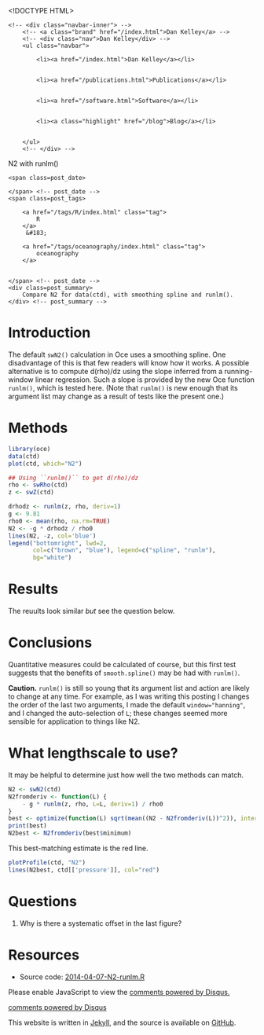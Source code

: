 <!DOCTYPE HTML>
<html>
<head>
<link rel='stylesheet' type='text/css' href='/css/syntax.css' />
<link rel='stylesheet' type='text/css' href='/css/style.css' />
<meta charset="UTF-8">
<title>N2 with runlm()</title>
</head>

<body>
<div class="navbar">
    <!-- <div class="navbar-inner"> -->
        <!-- <a class="brand" href="/index.html">Dan Kelley</a> -->
        <!-- <div class="nav">Dan Kelley</div> -->
        <ul class="navbar">
            
            <li><a href="/index.html">Dan Kelley</a></li>
            
            
            <li><a href="/publications.html">Publications</a></li>
            
            
            <li><a href="/software.html">Software</a></li>
            
            
            <li><a class="highlight" href="/blog">Blog</a></li>
            

        </ul>
        <!-- </div> -->
</div>

<div id="content">
    




<!-- <div class="span8"> -->

<div class=topnav>

<!-- | <a href='/blog'>Home</a> | -->

</div> <!-- topnav -->


<div class="page-header">

<div class=post_title>N2 with runlm()</div>
<!-- </div> --> <!-- span8 -->

<!-- <div class="span4"> -->

<div class=slug>
    <span class=post_date>
        
    </span> <!-- post_date -->
    <span class=post_tags>
        
        <a href="/tags/R/index.html" class="tag">
            R
        </a>
         &#183; 
        
        <a href="/tags/oceanography/index.html" class="tag">
            oceanography
        </a>
        
        
    </span> <!-- post_date -->
    <div class=post_summary>
        Compare N2 for data(ctd), with smoothing spline and runlm().
    </div> <!-- post_summary -->
</div> <!-- slug ->

<!-- </div> -->
<!-- span4 -->
</div> <!-- page-header -->

# Introduction

The default ``swN2()`` calculation in Oce uses a smoothing spline.  One disadvantage of this is that few readers will know how it works.  A possible alternative is to compute d(rho)/dz using the slope inferred from a running-window linear regression.  Such a slope is provided by the new Oce function ``runlm()``, which is tested here.  (Note that ``runlm()`` is new enough that its argument list may change as a result of tests like the present one.)

# Methods

```r
library(oce)
data(ctd)
plot(ctd, which="N2")

## Using ``runlm()`` to get d(rho)/dz
rho <- swRho(ctd)
z <- swZ(ctd)

drhodz <- runlm(z, rho, deriv=1)
g <- 9.81
rho0 <- mean(rho, na.rm=TRUE)
N2 <- -g * drhodz / rho0
lines(N2, -z, col='blue')
legend("bottomright", lwd=2, 
       col=c("brown", "blue"), legend=c("spline", "runlm"),
       bg="white")
```

# Results

The reuults look similar *but* see the question below.


# Conclusions

Quantitative measures could be calculated of course, but this first test suggests that the benefits of ``smooth.spline()`` may be had with ``runlm()``.

**Caution.** ``runlm()`` is still so young that its argument list and action are likely to change at any time.  For example, as I was writing this posting I changes the order of the last two arguments, I made the default ``window="hanning"``, and I changed the auto-selection of ``L``; these changes seemed more sensible for application to things like N2.

# What lengthscale to use?

It may be helpful to determine just how well the two methods can match.

```r
N2 <- swN2(ctd)
N2fromderiv <- function(L) {
    - g * runlm(z, rho, L=L, deriv=1) / rho0
}
best <- optimize(function(L) sqrt(mean((N2 - N2fromderiv(L))^2)), interval=c(1, 100))
print(best)
N2best <- N2fromderiv(best$minimum)
```
This best-matching estimate is the red line.
```r
plotProfile(ctd, "N2")
lines(N2best, ctd[['pressure']], col="red")
```

# Questions

1. Why is there a systematic offset in the last figure?



# Resources

* Source code: [2014-04-07-N2-runlm.R](/assets/2014-02-10-N2-runlm.R)


<div id="disqus_thread"></div>
<script type="text/javascript">
/* * * CONFIGURATION VARIABLES: EDIT BEFORE PASTING INTO YOUR WEBPAGE * * */
var disqus_shortname = 'dankelleydalhousie'; // required: replace example with your forum shortname

/* * * DON'T EDIT BELOW THIS LINE * * */
(function() {
 var dsq = document.createElement('script'); dsq.type = 'text/javascript'; dsq.async = true;
 dsq.src = '//' + disqus_shortname + '.disqus.com/embed.js';
 (document.getElementsByTagName('head')[0] || document.getElementsByTagName('body')[0]).appendChild(dsq);
 })();
</script>
<noscript>Please enable JavaScript to view the <a href="http://disqus.com/?ref_noscript">comments powered by Disqus.</a></noscript>
<a href="http://disqus.com" class="dsq-brlink">comments powered by <span class="logo-disqus">Disqus</span></a>


</div>

<p class="footnote">This website is written in <a
href="http://jekyllrb.com">Jekyll</a>, and the source is available on <a
href="https://github.com/dankelley/dankelley.github.io">GitHub</a>.</p>

</body>
</html>

